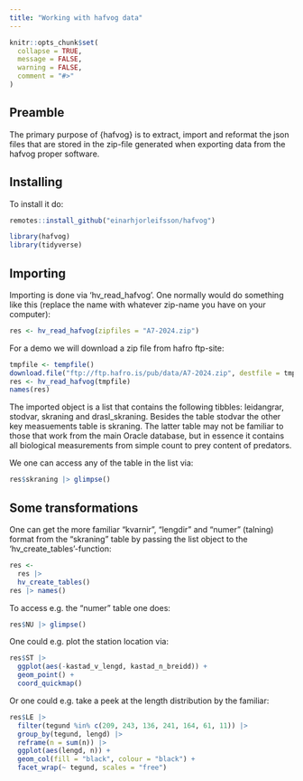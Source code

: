 ```yaml
---
title: "Working with hafvog data"
---
```


```r
knitr::opts_chunk$set(
  collapse = TRUE,
  message = FALSE,
  warning = FALSE,
  comment = "#>"
)
```

## Preamble

The primary purpose of {hafvog} is to extract, import and reformat the json files that are stored in the zip-file generated when exporting data from the hafvog proper software.

## Installing

To install it do:

```r
remotes::install_github("einarhjorleifsson/hafvog")
```

```r
library(hafvog)
library(tidyverse)
```

## Importing

Importing is done via 'hv_read_hafvog'. One normally would do something like this (replace the name with whatever zip-name you have on your computer):

```r
res <- hv_read_hafvog(zipfiles = "A7-2024.zip")
```

For a demo we will download a zip file from hafro ftp-site: 

```r
tmpfile <- tempfile()
download.file("ftp://ftp.hafro.is/pub/data/A7-2024.zip", destfile = tmpfile)
res <- hv_read_hafvog(tmpfile)
names(res)
```

The imported object is a list that contains the following tibbles: leidangrar, stodvar, skraning and drasl_skraning. Besides the table stodvar the other key measuements table is skraning. The latter table may not be familiar to those that work from the main Oracle database, but in essence it contains all biological measurements from simple count to prey content of predators.

We one can access any of the table in the list via:

```r
res$skraning |> glimpse()
```


## Some transformations

One can get the more familiar "kvarnir", "lengdir" and "numer" (talning) format from the "skraning" table by passing the list object to the 'hv_create_tables'-function:


```r
res <- 
  res |> 
  hv_create_tables()
res |> names()
```

To access e.g. the "numer" table one does:

```r
res$NU |> glimpse()
```

One could e.g. plot the station location via:

```r
res$ST |> 
  ggplot(aes(-kastad_v_lengd, kastad_n_breidd)) +
  geom_point() +
  coord_quickmap()
```

Or one could e.g. take a peek at the length distribution by the familiar:

```r
res$LE |> 
  filter(tegund %in% c(209, 243, 136, 241, 164, 61, 11)) |> 
  group_by(tegund, lengd) |> 
  reframe(n = sum(n)) |> 
  ggplot(aes(lengd, n)) +
  geom_col(fill = "black", colour = "black") +
  facet_wrap(~ tegund, scales = "free")
```

